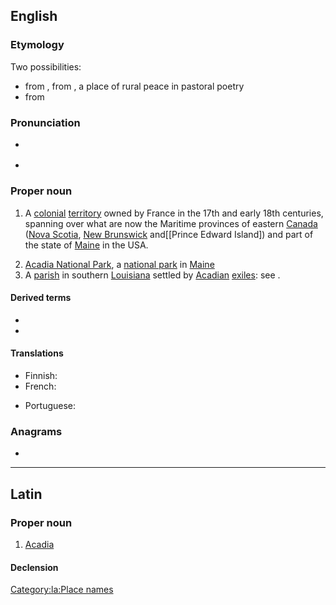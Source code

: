 {{also|acadia|acádia|Acádia}}
==English==
{{wikipedia}}

===Etymology===
Two possibilities:
* from {{der|en|it|Arcadia}}, from {{der|en|grc|Ἀρκαδία|t=[[Arcadia]]}}, a place of rural peace in pastoral poetry
* from {{der|en|mic|akadie||fertile land}}

===Pronunciation===
* {{a|US}} {{IPA|en|/əˈkeɪ.di.ə/}}
* {{rhymes|en|eɪdiə}}

===Proper noun===
{{en-proper noun}}

# {{lb|en|history}} A [[colonial]] [[territory]] owned by France in the 17th and early 18th centuries, spanning over what are now the Maritime provinces of eastern [[Canada]] ([[Nova Scotia]], [[New Brunswick]] and[[Prince Edward Island]) and part of the state of [[Maine]] in the USA.
# [[w:Acadia National Park|Acadia National Park]], a [[national park]] in [[Maine]]
# A [[parish]] in southern [[Louisiana]] settled by [[Acadian]] [[exiles]]: see {{l|en|Acadia Parish}}.

====Derived terms====
* {{l|en|Acadian}}
* {{l|en|Acadia Parish}}

====Translations====
{{trans-top|a French colonial territory in North America}}
* Finnish: {{t|fi|Acadia}}
* French: {{t+|fr|Acadie|f}}
{{trans-mid}}
* Portuguese: {{t|pt|Acádia|f}}
{{trans-bottom}}

===Anagrams===
* {{anagrams|en|a=aaacdi|Adacia}}

----

==Latin==

===Proper noun===
{{la-proper noun|Acadia<1.loc>}}

# {{lb|la|New Latin}} [[#English|Acadia]]

====Declension====
{{la-ndecl|Acadia<1>}}

[[Category:la:Place names]]